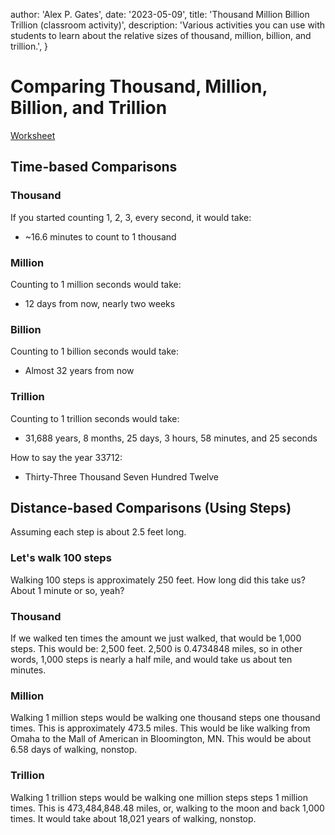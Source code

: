 
  author: 'Alex P. Gates',
  date: '2023-05-09',
  title: 'Thousand Million Billion Trillion (classroom activity)',
  description:
    'Various activities you can use with students to learn about the relative sizes of thousand, million, billion, and trillion.',
}


# Comparing Thousand, Million, Billion, and Trillion

<a href="https://drive.google.com/file/d/1X367s4-9mGvAc63wVqmcX2BXRrmuYYFO/view?usp=share_link">Worksheet</a>

## Time-based Comparisons

### Thousand
If you started counting 1, 2, 3, every second, it would take:
- ~16.6 minutes to count to 1 thousand

### Million
Counting to 1 million seconds would take:
- 12 days from now, nearly two weeks

### Billion
Counting to 1 billion seconds would take:
- Almost 32 years from now

### Trillion
Counting to 1 trillion seconds would take:
- 31,688 years, 8 months, 25 days, 3 hours, 58 minutes, and 25 seconds

How to say the year 33712:
- Thirty-Three Thousand Seven Hundred Twelve

## Distance-based Comparisons (Using Steps)

Assuming each step is about 2.5 feet long.

### Let's walk 100 steps
Walking 100 steps is approximately 250 feet. How long did this take us? About 1 minute or so, yeah?

### Thousand
If we walked ten times the amount we just walked, that would be 1,000 steps. This would be: 2,500 feet. 2,500 is 0.4734848 miles, so in other words, 1,000 steps is nearly a half mile, and would take us about ten minutes.


### Million
Walking 1 million steps would be walking one thousand steps one thousand times. This is approximately 473.5 miles. This would be like walking from Omaha to the Mall of American in Bloomington, MN. This would be about 6.58 days of walking, nonstop.

### Trillion
Walking 1 trillion steps would be walking one million steps steps 1 million times. This is 473,484,848.48 miles, or, walking to the moon and back 1,000 times. It would take about 18,021 years of walking, nonstop.
